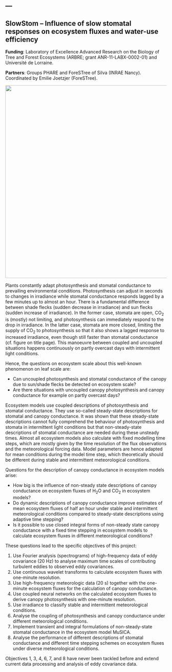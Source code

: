 ---
---

## SlowStom -- Influence of slow stomatal responses on ecosystem fluxes and water-use efficiency

**Funding**: Laboratory of Excellence Advanced Research on the Biology of Tree and Forest Ecosystems (ARBRE; grant ANR-11-LABX-0002-01) and Université de Lorraine.

**Partners**: Groups PHARE and ForeSTree of Silva (INRAE Nancy). Coordinated by Emilie Joetzjer (ForeSTree).

![](/images/McAusland_et_al_2016-fig_1.png){fig-align="center" width="600"}

Plants constantly adapt photosynthesis and stomatal conductance to prevailing environmental conditions. Photosynthesis can adjust in seconds to changes in irradiance while stomatal conductance responds lagged by a few minutes up to almost an hour. There is a fundamental difference between shade flecks (sudden decrease in irradiance) and sun flecks (sudden increase of irradiance). In the former case, stomata are open, CO~2~ is (mostly) not limiting, and photosynthesis can immediately respond to the drop in irradiance. In the latter case, stomata are more closed, limiting the supply of CO~2~ to photosynthesis so that it also shows a lagged response to increased irradiance, even though still faster than stomatal conductance (cf. figure on title page). This manoeuvre between coupled and uncoupled situations happens continuously on partly overcast days with intermittent light conditions.

Hence, the questions on ecosystem scale about this well-known phenomenon on leaf scale are:

   * Can uncoupled photosynthesis and stomatal conductance of the canopy due to sun/shade flecks be detected on ecosystem scale?
   * Are there situations with uncoupled canopy photosynthesis and canopy conductance for example on partly overcast days?

Ecosystem models use coupled descriptions of photosynthesis and stomatal conductance. They use so-called steady-state descriptions for stomatal and canopy conductance. It was shown that these steady-state descriptions cannot fully comprehend the behaviour of photosynthesis and stomata in intermittent light conditions but that non-steady-state descriptions of stomatal conductance are needed during these unsteady times. Almost all ecosystem models also calculate with fixed modelling time steps, which are mostly given by the time resolution of the flux observations and the meteorological forcing data. Model parameters are hence adapted for mean conditions during the model time step, which theoretically should be different during stable and intermittent meteorological conditions.

Questions for the description of canopy conductance in ecosystem models arise:

   * How big is the influence of non-steady state descriptions of canopy conductance on ecosystem fluxes of H~2~O and CO~2~ in ecosystem models?
   * Do dynamic descriptions of canopy conductance improve estimates of mean ecosystem fluxes of half an hour under stable and intermittent meteorological conditions compared to steady-state descriptions using adaptive time stepping?
   * Is it possible to use closed integral forms of non-steady state canopy conductance with a fixed time stepping in ecosystem models to calculate ecosystem fluxes in different meteorological conditions?

These questions lead to the specific objectives of this project:

   1. Use Fourier analysis (spectrograms) of high-frequency data of eddy covariance (20 Hz) to analyse maximum time scales of contributing turbulent eddies to observed eddy covariances.
   2. Use continuous wavelet transforms to calculate ecosystem fluxes with one-minute resolution.
   3. Use high-frequency meteorologic data (20 s) together with the one-minute ecosystem fluxes for the calculation of canopy conductance.
   4. Use coupled neural networks on the calculated ecosystem fluxes to derive canopy photosynthesis with one-minute resolution.
   5. Use irradiance to classify stable and intermittent meteorological conditions.
   6. Analyse the coupling of photosynthesis and canopy conductance under different meteorological conditions.
   7. Implement transient and integral formulations of non-steady-state stomatal conductance in the ecosystem model MuSICA.
   8. Analyse the performance of different descriptions of stomatal conductance and different time stepping schemes on ecosystem fluxes under diverse meteorological conditions.

Objectives 1, 3, 4, 6, 7, and 8 have never been tackled before and extend current data processing and analysis
of eddy covariance data.
